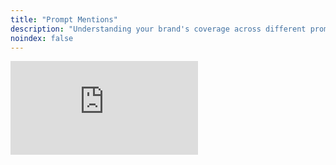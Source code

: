 ```yaml
---
title: "Prompt Mentions"
description: "Understanding your brand's coverage across different prompts"
noindex: false
---
```


<div style={{position: 'relative', paddingBottom: 'calc(47.46527777777778% + 41px)', height: 0, width: '100%'}}>
  <iframe 
    src="https://demo.arcade.software/bJIEqbpqm8nOPpRHS6Cu?embed&embed_mobile=tab&embed_desktop=inline&show_copy_link=true" 
    title="Add a New Prompt by Topic and Region in Data Builder" 
    frameBorder="0" 
    loading="lazy" 
    webkitAllowFullScreen 
    mozAllowFullScreen 
    allowFullScreen 
    allow="clipboard-write" 
    style={{position: 'absolute', top: 0, left: 0, width: '100%', height: '100%', colorScheme: 'light'}}
  />
</div>

This counts the total mentions of your brand across selected prompts. A single prompt counts once, even if multiple LLMs mention your brand.

## Why this matters:

* Shows the breadth of your AI visibility across different questions.  
* Highlights whether your brand is broadly discoverable or limited to niche prompts.  
* Tracks expansion into new areas of generative search.

<Card
  title="Next: Prompt Sentiment Score"
  icon="arrow-right"
  href="/prompt-sentiment-score"
>
  Learn about sentiment analysis for your brand
</Card>
